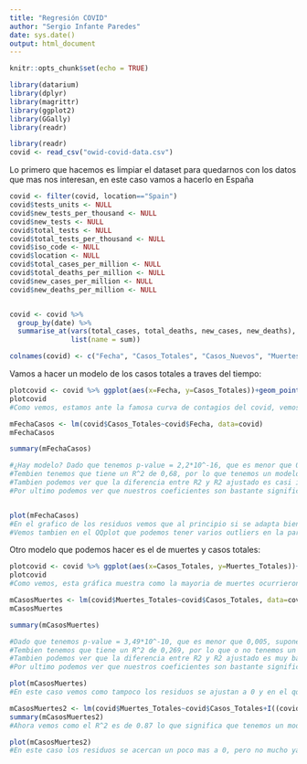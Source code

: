 ```yaml
---
title: "Regresión COVID"
author: "Sergio Infante Paredes"
date: sys.date()
output: html_document
---
```


```r
knitr::opts_chunk$set(echo = TRUE)

library(datarium)
library(dplyr)
library(magrittr)
library(ggplot2)
library(GGally)
library(readr)

library(readr)
covid <- read_csv("owid-covid-data.csv")
```

Lo primero que hacemos es limpiar el dataset para quedarnos con los datos que mas nos interesan, en este caso vamos a hacerlo en España
```r
covid <- filter(covid, location=="Spain")
covid$tests_units <- NULL
covid$new_tests_per_thousand <- NULL
covid$new_tests <- NULL
covid$total_tests <- NULL
covid$total_tests_per_thousand <- NULL
covid$iso_code <- NULL
covid$location <- NULL
covid$total_cases_per_million <- NULL
covid$total_deaths_per_million <- NULL
covid$new_cases_per_million <- NULL
covid$new_deaths_per_million <- NULL


covid <- covid %>%                    
  group_by(date) %>%                      
  summarise_at(vars(total_cases, total_deaths, new_cases, new_deaths),
               list(name = sum))

colnames(covid) <- c("Fecha", "Casos_Totales", "Casos_Nuevos", "Muertes_Totales", "Muertes_nuevas")
```

Vamos a hacer un modelo de los casos totales a traves del tiempo:
```r
plotcovid <- covid %>% ggplot(aes(x=Fecha, y=Casos_Totales))+geom_point()
plotcovid
#Como vemos, estamos ante la famosa curva de contagios del covid, vemos como en un principio tenia un crecimiento practicamente exponencial, mientras que llegando a finales de la grafica va calmandose el ritmo de casos totales por covid.

mFechaCasos <- lm(covid$Casos_Totales~covid$Fecha, data=covid)
mFechaCasos

summary(mFechaCasos)

#¿Hay modelo? Dado que tenemos p-value = 2,2*10^-16, que es menor que 0,005, suponemos que H0 es falso, por lo que H1 seria cierto, es decir, hay modelo.
#Tembien tenemos que tiene un R^2 de 0,68, por lo que tenemos un modelo que sin ser perfecto es bueno.
#Tambien podemos ver que la diferencia entre R2 y R2 ajustado es casi imperceptible, por lo que no esta sobrecargado.
#Por ultimo podemos ver que nuestros coeficientes son bastante significativos, ya que cada uno tiene 3 estrellas.


plot(mFechaCasos)
#En el grafico de los residuos vemos que al principio si se adapta bien, aunque cuando va alejandose deja de adaptarse bien a la linea, esto se debe a que como empezo el confinamiento, la curva vario de una forma que no era la tendencia.
#Vemos tambien en el QQplot que podemos tener varios outliers en la parte superior derecha de la grafica y en la inferior izquierda.
```

Otro modelo que podemos hacer es el de muertes y casos totales:

```r
plotcovid <- covid %>% ggplot(aes(x=Casos_Totales, y=Muertes_Totales))+geom_point()
plotcovid
#Como vemos, esta gráfica muestra como la mayoria de muertes ocurrieron cuando comenzo el colapso en el sistema sanitario que fue sobre los 100000 casos y baja en los extremos que fue cuando estaba empezando y en estos momentos.

mCasosMuertes <- lm(covid$Muertes_Totales~covid$Casos_Totales, data=covid)
mCasosMuertes

summary(mCasosMuertes)

#Dado que tenemos p-value = 3,49*10^-10, que es menor que 0,005, suponemos que H0 es falso, por lo que H1 seria cierto, es decir, aqui tambien hay modelo.
#Tembien tenemos que tiene un R^2 de 0,269, por lo que o no tenemos un buen modelo o los datos no son buenos.
#Tambien podemos ver que la diferencia entre R2 y R2 ajustado es muy baja, por lo que no esta sobrecargado.
#Por ultimo podemos ver que nuestros coeficientes son bastante significativos, ya que cada uno tiene 3 estrellas.

plot(mCasosMuertes)
#En este caso vemos como tampoco los residuos se ajustan a 0 y en el qqplot vemos que existen outliers en los extremos.

mCasosMuertes2 <- lm(covid$Muertes_Totales~covid$Casos_Totales+I((covid$Casos_Totales)^2), data=covid)
summary(mCasosMuertes2)
#Ahora vemos como el R^2 es de 0.87 lo que significa que tenemos un modelo muchos mejor, el valor de p-value sigue siendo pequeño y los coeficientes siguen siendo significativos.

plot(mCasosMuertes2)
#En este caso los residuos se acercan un poco mas a 0, pero no mucho ya que siguen teniendo una dispersion muy grande.
```

